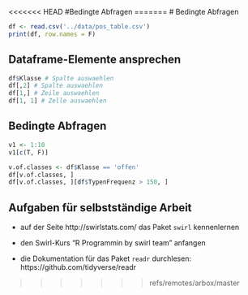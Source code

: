 <<<<<<< HEAD
#Bedingte Abfragen 
=======
# Bedingte Abfragen

```r
df <- read.csv('../data/pos_table.csv')
print(df, row.names = F)
```

## Dataframe-Elemente ansprechen
```r
df$Klasse # Spalte auswaehlen
df[,2] # Spalte auswaehlen
df[1,] # Zeile auswaehlen
df[1, 1] # Zelle auswaehlen
```

## Bedingte Abfragen
```r
v1 <- 1:10
v1[c(T, F)]
```

```r
v.of.classes <- df$Klasse == 'offen'
df[v.of.classes, ]
df[v.of.classes, ][df$TypenFrequenz > 150, ]
```

## Aufgaben für selbstständige Arbeit
* auf der Seite http://swirlstats.com/ das Paket `swirl` kennenlernen

* den Swirl-Kurs "R Programmin by swirl team" anfangen

* die Dokumentation für das Paket `readr` durchlesen: https://github.com/tidyverse/readr

>>>>>>> refs/remotes/arbox/master
